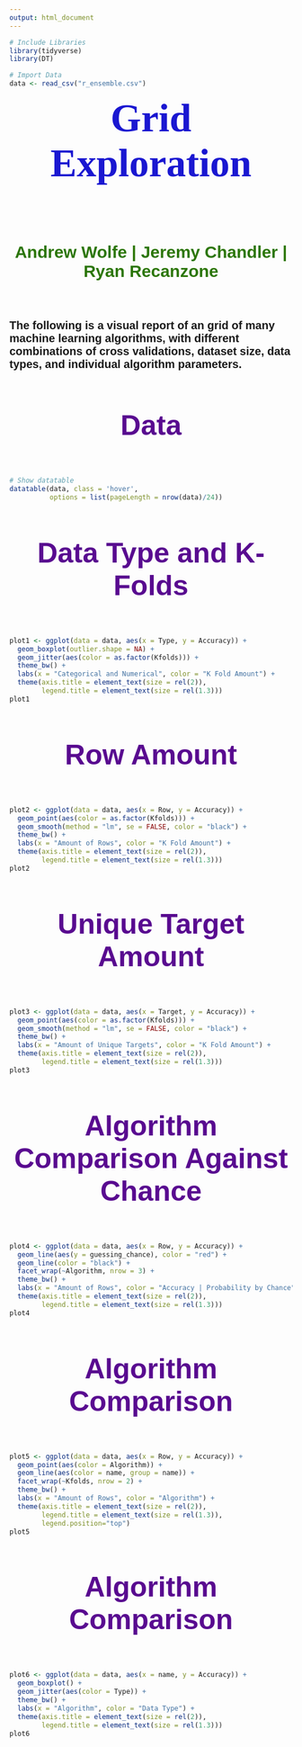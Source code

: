 ```yaml
---
output: html_document
---
```


```r
# Include Libraries
library(tidyverse)
library(DT)

# Import Data
data <- read_csv("r_ensemble.csv")
```

<h1 id="title">Grid Exploration<h1>

<br>

<h1 id="names"> Andrew Wolfe | Jeremy Chandler | Ryan Recanzone</h1>

<br><br>

<p id="desc">The following is a visual report of an grid of many machine learning algorithms, with different combinations of cross validations, dataset size, data types, and individual algorithm parameters.</p>

<br><br>

<h1 id="subtitle">Data</h1>

<br><br>

```r
# Show datatable
datatable(data, class = 'hover', 
          options = list(pageLength = nrow(data)/24))
```

<br><br>

<h1 id="subtitle">Data Type and K-Folds</h1>

<br><br>

```r
plot1 <- ggplot(data = data, aes(x = Type, y = Accuracy)) +
  geom_boxplot(outlier.shape = NA) +
  geom_jitter(aes(color = as.factor(Kfolds))) +
  theme_bw() +
  labs(x = "Categorical and Numerical", color = "K Fold Amount") +
  theme(axis.title = element_text(size = rel(2)),
        legend.title = element_text(size = rel(1.3)))
plot1
```

<br><br>

<h1 id="subtitle">Row Amount</h1>

<br><br>

```r
plot2 <- ggplot(data = data, aes(x = Row, y = Accuracy)) +
  geom_point(aes(color = as.factor(Kfolds))) +
  geom_smooth(method = "lm", se = FALSE, color = "black") +
  theme_bw() +
  labs(x = "Amount of Rows", color = "K Fold Amount") +
  theme(axis.title = element_text(size = rel(2)),
        legend.title = element_text(size = rel(1.3)))
plot2
```

<br><br>

<h1 id="subtitle">Unique Target Amount</h1>

<br><br>

```r
plot3 <- ggplot(data = data, aes(x = Target, y = Accuracy)) +
  geom_point(aes(color = as.factor(Kfolds))) +
  geom_smooth(method = "lm", se = FALSE, color = "black") +
  theme_bw() +
  labs(x = "Amount of Unique Targets", color = "K Fold Amount") +
  theme(axis.title = element_text(size = rel(2)),
        legend.title = element_text(size = rel(1.3)))
plot3
```

<br><br>

<h1 id="subtitle">Algorithm Comparison Against Chance</h1>

<br><br>

```r
plot4 <- ggplot(data = data, aes(x = Row, y = Accuracy)) +
  geom_line(aes(y = guessing_chance), color = "red") +
  geom_line(color = "black") +
  facet_wrap(~Algorithm, nrow = 3) +
  theme_bw() +
  labs(x = "Amount of Rows", color = "Accuracy | Probability by Chance") +
  theme(axis.title = element_text(size = rel(2)),
        legend.title = element_text(size = rel(1.3)))
plot4
```

<br><br>

<h1 id="subtitle">Algorithm Comparison</h1>

<br><br>

```r
plot5 <- ggplot(data = data, aes(x = Row, y = Accuracy)) +
  geom_point(aes(color = Algorithm)) +
  geom_line(aes(color = name, group = name)) +
  facet_wrap(~Kfolds, nrow = 2) +
  theme_bw() +
  labs(x = "Amount of Rows", color = "Algorithm") +
  theme(axis.title = element_text(size = rel(2)),
        legend.title = element_text(size = rel(1.3)),
        legend.position="top")
plot5
```

<br><br>

<h1 id="subtitle">Algorithm Comparison</h1>

<br><br>

```r
plot6 <- ggplot(data = data, aes(x = name, y = Accuracy)) +
  geom_boxplot() +
  geom_jitter(aes(color = Type)) +
  theme_bw() +
  labs(x = "Algorithm", color = "Data Type") +
  theme(axis.title = element_text(size = rel(2)),
        legend.title = element_text(size = rel(1.3)))
plot6
```



<style>
@import url('https://fonts.googleapis.com/css?family=Gugi');
@import url('https://fonts.googleapis.com/css?family=Raleway');
@import url('https://fonts.googleapis.com/css?family=IBM+Plex+Sans');
@import url('https://fonts.googleapis.com/css?family=Muli');
#title{
margin: auto;
text-align: center;
font-size: 70px;
font-family: 'Gugi', cursive;
color: #1A17D1;
}
#names{
margin: auto;
text-align: center;
font-size: 30px;
font-family: 'Raleway', sans-serif;
color: #2C7607;
}
#subtitle{
margin: auto;
text-align: center;
font-size: 50px;
font-family: 'IBM Plex Sans', sans-serif;
color: #590B90;
}
#desc{
font-family: 'Muli', sans-serif;
font-size: 20px;
font-weight: bold;
}
</style>
